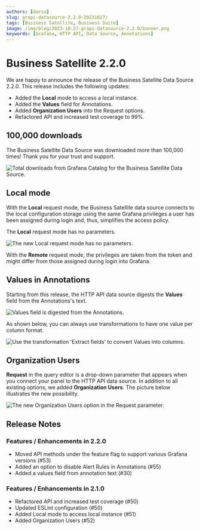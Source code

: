 ```yaml
---
authors: [daria]
slug: grapi-datasource-2.2.0-20231027/
tags: [Business Satellite, Business Suite]
image: /img/blog/2023-10-27-grapi-datasource-2.2.0/banner.png
keywords: [Grafana, HTTP API, Data Source, Annotations]
---
```



# Business Satellite 2.2.0

We are happy to announce the release of the Business Satellite Data Source 2.2.0. This release includes the following updates:

- Added the <b>Local</b> mode to access a local instance.
- Added the <b>Values</b> field for Annotations.
- Added <b>Organization Users</b> into the Request options.
- Refactored API and increased test coverage to 99%.

<Catalog date="September 21, 2023" />

<Shorts
  id="K6U1ZpG6a5U"
  title="Business Satellite data source 2.2.0 for Grafana."
/>

## 100,000 downloads

The Business Satellite Data Source was downloaded more than 100,000 times! Thank you for your trust and support.

<Image
  title="Total downloads from Grafana Catalog for the Business Satellite Data Source."
  src="/img/blog/2023-10-27-grapi-datasource-2.2.0/downloads.png"
/>

## Local mode

With the <b>Local</b> request mode, the Business Satellite data source connects to the local configuration storage using the same Grafana privileges a user has been assigned during login and, thus, simplifies the access policy.

The <b>Local</b> request mode has no parameters.

<Image
  title="The new Local request mode has no parameters."
  src="/img/blog/2023-10-27-grapi-datasource-2.2.0/local.png"
/>

With the <b>Remote</b> request mode, the privileges are taken from the token and might differ from those assigned during login into Grafana.

## Values in Annotations

Starting from this release, the HTTP API data source digests the <b>Values</b> field from the Annotations's text.

<Image
  title="Values field is digested from the Annotations."
  src="/img/blog/2023-10-27-grapi-datasource-2.2.0/value.png"
/>

As shown below, you can always use transformations to have one value per column format.

<Image
  title="Use the transformation 'Extract fields' to convert Values into columns."
  src="/img/blog/2023-10-27-grapi-datasource-2.2.0/trans.png"
/>

## Organization Users

**Request** in the query editor is a drop-down parameter that appears when you connect your panel
to the HTTP API data source. In addition to all existing options, we added
**Organization Users**. The picture below illustrates the new possibility.

<Image
  title="The new Organization Users option in the Request parameter."
  src="/img/blog/2023-10-27-grapi-datasource-2.2.0/users.png"
/>

<GettingStarted />

<Tutorial />

## Release Notes

### Features / Enhancements in 2.2.0

- Moved API methods under the feature flag to support various Grafana versions (#53)
- Added an option to disable Alert Rules in Annotations (#55)
- Added a values field from annotation text (#30)

### Features / Enhancements in 2.1.0

- Refactored API and increased test coverage (#50)
- Updated ESLint configuration (#50)
- Added Local mode to access local instance (#51)
- Added Organization Users (#52)

<Feedback />
